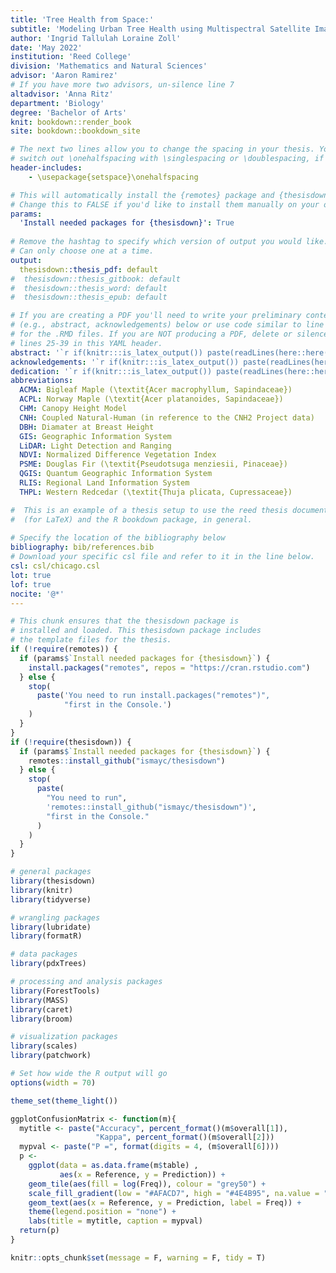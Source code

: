 ```yaml
---
title: 'Tree Health from Space:'
subtitle: 'Modeling Urban Tree Health using Multispectral Satellite Imagery in Portland, OR' 
author: 'Ingrid Tallulah Loraine Zoll'
date: 'May 2022'
institution: 'Reed College'
division: 'Mathematics and Natural Sciences'
advisor: 'Aaron Ramirez'
# If you have more two advisors, un-silence line 7
altadvisor: 'Anna Ritz'
department: 'Biology'
degree: 'Bachelor of Arts'
knit: bookdown::render_book
site: bookdown::bookdown_site

# The next two lines allow you to change the spacing in your thesis. You can 
# switch out \onehalfspacing with \singlespacing or \doublespacing, if desired.
header-includes:
    - \usepackage{setspace}\onehalfspacing

# This will automatically install the {remotes} package and {thesisdown}
# Change this to FALSE if you'd like to install them manually on your own.
params:
  'Install needed packages for {thesisdown}': True
  
# Remove the hashtag to specify which version of output you would like.
# Can only choose one at a time.
output:
  thesisdown::thesis_pdf: default 
#  thesisdown::thesis_gitbook: default         
#  thesisdown::thesis_word: default
#  thesisdown::thesis_epub: default

# If you are creating a PDF you'll need to write your preliminary content 
# (e.g., abstract, acknowledgements) below or use code similar to line 25-26 
# for the .RMD files. If you are NOT producing a PDF, delete or silence
# lines 25-39 in this YAML header.
abstract: '`r if(knitr:::is_latex_output()) paste(readLines(here::here("prelims", "00-abstract.Rmd")), collapse = "\n  ")`'
acknowledgements: '`r if(knitr:::is_latex_output()) paste(readLines(here::here("prelims", "00-acknowledgements.Rmd")), collapse = "\n  ")`'
dedication: '`r if(knitr:::is_latex_output()) paste(readLines(here::here("prelims", "00-dedication.Rmd")), collapse = "\n  ")`'
abbreviations: 
  ACMA: Bigleaf Maple (\textit{Acer macrophyllum, Sapindaceae})
  ACPL: Norway Maple (\textit{Acer platanoides, Sapindaceae}) 
  CHM: Canopy Height Model 
  CNH: Coupled Natural-Human (in reference to the CNH2 Project data)
  DBH: Diamater at Breast Height
  GIS: Geographic Information System
  LiDAR: Light Detection and Ranging
  NDVI: Normalized Difference Vegetation Index 
  PSME: Douglas Fir (\textit{Pseudotsuga menziesii, Pinaceae}) 
  QGIS: Quantum Geographic Information System
  RLIS: Regional Land Information System
  THPL: Western Redcedar (\textit{Thuja plicata, Cupressaceae}) 

#  This is an example of a thesis setup to use the reed thesis document class 
#  (for LaTeX) and the R bookdown package, in general.
  
# Specify the location of the bibliography below
bibliography: bib/references.bib
# Download your specific csl file and refer to it in the line below.
csl: csl/chicago.csl
lot: true
lof: true
nocite: '@*'
---
```


<!--
Above is the YAML (YAML Ain't Markup Language) header that includes a lot of 
metadata used to produce the document.  Be careful with spacing in this header!

If you'd prefer to not include a Dedication, for example, simply delete the section entirely, or silence them (add # before each line). 

If you have other LaTeX packages you would like to include, delete the # before header-includes and list the packages after hyphens on new lines.

If you'd like to include a comment that won't be produced in your resulting file enclose it in a block like this.

If you receive a duplicate label error after knitting, make sure to delete the index.Rmd file and then knit again.
-->

```r
# This chunk ensures that the thesisdown package is
# installed and loaded. This thesisdown package includes
# the template files for the thesis.
if (!require(remotes)) {
  if (params$`Install needed packages for {thesisdown}`) {
    install.packages("remotes", repos = "https://cran.rstudio.com")
  } else {
    stop(
      paste('You need to run install.packages("remotes")",
            "first in the Console.')
    )
  }
}
if (!require(thesisdown)) {
  if (params$`Install needed packages for {thesisdown}`) {
    remotes::install_github("ismayc/thesisdown")
  } else {
    stop(
      paste(
        "You need to run",
        'remotes::install_github("ismayc/thesisdown")',
        "first in the Console."
      )
    )
  }
}

# general packages
library(thesisdown)
library(knitr)
library(tidyverse)

# wrangling packages
library(lubridate)
library(formatR)

# data packages
library(pdxTrees)

# processing and analysis packages
library(ForestTools)
library(MASS)
library(caret)
library(broom)

# visualization packages
library(scales)
library(patchwork)

# Set how wide the R output will go
options(width = 70)

theme_set(theme_light())

ggplotConfusionMatrix <- function(m){
  mytitle <- paste("Accuracy", percent_format()(m$overall[1]),
                   "Kappa", percent_format()(m$overall[2]))
  mypval <- paste("P =", format(digits = 4, (m$overall[6])))
  p <-
    ggplot(data = as.data.frame(m$table) ,
           aes(x = Reference, y = Prediction)) +
    geom_tile(aes(fill = log(Freq)), colour = "grey50") +
    scale_fill_gradient(low = "#AFACD7", high = "#4E4B95", na.value = "#E6E6F0",) +
    geom_text(aes(x = Reference, y = Prediction, label = Freq)) +
    theme(legend.position = "none") +
    labs(title = mytitle, caption = mypval)
  return(p)
}

knitr::opts_chunk$set(message = F, warning = F, tidy = T)
```

